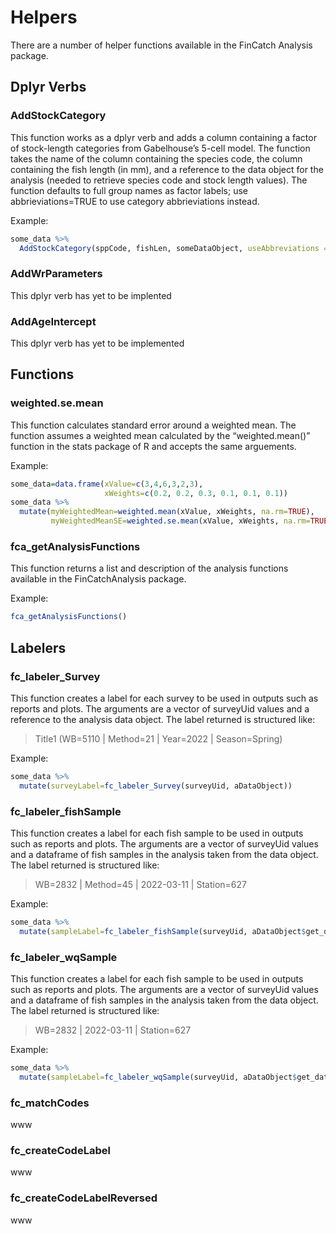 # Helpers

There are a number of helper functions available in the FinCatch Analysis package.

## Dplyr Verbs

### AddStockCategory

This function works as a dplyr verb and adds a column containing a factor of stock-length categories from Gabelhouse's 5-cell model. The function takes the name of the column containing the species code, the column containing the fish length (in mm), and a reference to the data object for the analysis (needed to retrieve species code and stock length values). The function defaults to full group names as factor labels; use abbrieviations=TRUE to use category abbrieviations instead.

Example:

``` r
some_data %>%
  AddStockCategory(sppCode, fishLen, someDataObject, useAbbreviations = TRUE) 
```

### AddWrParameters

This dplyr verb has yet to be implented

### AddAgeIntercept

This dplyr verb has yet to be implemented

## Functions

### weighted.se.mean

This function calculates standard error around a weighted mean. The function assumes a weighted mean calculated by the "weighted.mean()" function in the stats package of R and accepts the same arguements.

Example:

``` r
some_data=data.frame(xValue=c(3,4,6,3,2,3),
                     xWeights=c(0.2, 0.2, 0.3, 0.1, 0.1, 0.1))
some_data %>%
  mutate(myWeightedMean=weighted.mean(xValue, xWeights, na.rm=TRUE),
         myWeightedMeanSE=weighted.se.mean(xValue, xWeights, na.rm=TRUE))
```

### fca_getAnalysisFunctions

This function returns a list and description of the analysis functions available in the FinCatchAnalysis package. 

Example:

``` r
fca_getAnalysisFunctions()
```

## Labelers

### fc_labeler_Survey

This function creates a label for each survey to be used in outputs such as reports and plots. The arguments are a vector of surveyUid values and a reference to the analysis data object. The label returned is structured like:

>Title1 (WB=5110 | Method=21 |  Year=2022 | Season=Spring)

Example:

``` r
some_data %>%
  mutate(surveyLabel=fc_labeler_Survey(surveyUid, aDataObject))
```

### fc_labeler_fishSample

This function creates a label for each fish sample to be used in outputs such as reports and plots. The arguments are a vector of surveyUid values and a dataframe of fish samples in the analysis taken from the data object. The label returned is structured like:

>WB=2832 | Method=45 | 2022-03-11 | Station=627

Example:

``` r
some_data %>%
  mutate(sampleLabel=fc_labeler_fishSample(surveyUid, aDataObject$get_data_samplesFish))
```

### fc_labeler_wqSample


This function creates a label for each fish sample to be used in outputs such as reports and plots. The arguments are a vector of surveyUid values and a dataframe of fish samples in the analysis taken from the data object. The label returned is structured like:

>WB=2832 | 2022-03-11 | Station=627

Example:

``` r
some_data %>%
  mutate(sampleLabel=fc_labeler_wqSample(surveyUid, aDataObject$get_data_samplesWq))
```

### fc_matchCodes

www

### fc_createCodeLabel

www

### fc_createCodeLabelReversed

www
